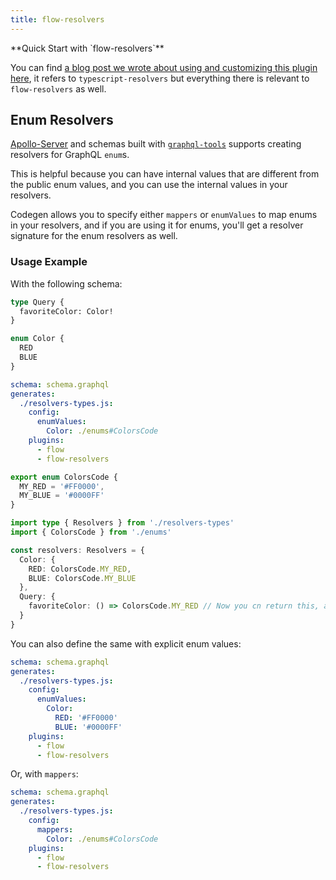 ```yaml
---
title: flow-resolvers
---
```



<PluginHeader />

<Callout>
**Quick Start with `flow-resolvers`**

You can find [a blog post we wrote about using and customizing this plugin here](https://the-guild.dev/blog/better-type-safety-for-resolvers-with-graphql-codegen), it refers to `typescript-resolvers` but everything there is relevant to `flow-resolvers` as well.

</Callout>

## Enum Resolvers

[Apollo-Server](https://apollographql.com/docs/apollo-server) and schemas built with [`graphql-tools`](https://graphql-tools.com) supports creating resolvers for GraphQL `enum`s.

This is helpful because you can have internal values that are different from the public enum values, and you can use the internal values in your resolvers.

Codegen allows you to specify either `mappers` or `enumValues` to map enums in your resolvers, and if you are using it for enums, you'll get a resolver signature for the enum resolvers as well.

### Usage Example

With the following schema:

```graphql
type Query {
  favoriteColor: Color!
}

enum Color {
  RED
  BLUE
}
```

```yaml
schema: schema.graphql
generates:
  ./resolvers-types.js:
    config:
      enumValues:
        Color: ./enums#ColorsCode
    plugins:
      - flow
      - flow-resolvers
```

```ts filename="enums.ts"
export enum ColorsCode {
  MY_RED = '#FF0000',
  MY_BLUE = '#0000FF'
}
```

```ts filename="resolvers.ts"
import type { Resolvers } from './resolvers-types'
import { ColorsCode } from './enums'

const resolvers: Resolvers = {
  Color: {
    RED: ColorsCode.MY_RED,
    BLUE: ColorsCode.MY_BLUE
  },
  Query: {
    favoriteColor: () => ColorsCode.MY_RED // Now you cn return this, and it will be mapped to your actual GraphQL enum
  }
}
```

You can also define the same with explicit enum values:

```yaml {7-8}
schema: schema.graphql
generates:
  ./resolvers-types.js:
    config:
      enumValues:
        Color:
          RED: '#FF0000'
          BLUE: '#0000FF'
    plugins:
      - flow
      - flow-resolvers
```

Or, with `mappers`:

```yaml {5-6}
schema: schema.graphql
generates:
  ./resolvers-types.js:
    config:
      mappers:
        Color: ./enums#ColorsCode
    plugins:
      - flow
      - flow-resolvers
```

<PluginApiDocs />
